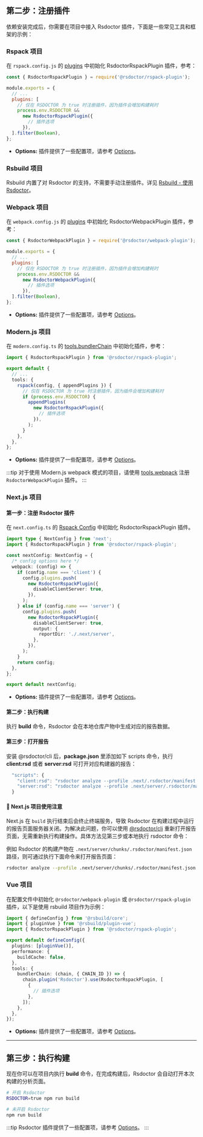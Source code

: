 ## 第二步：注册插件

依赖安装完成后，你需要在项目中接入 Rsdoctor 插件，下面是一些常见工具和框架的示例：

### Rspack 项目

在 `rspack.config.js` 的 [plugins](https://www.rspack.dev/config/plugins.html#plugins) 中初始化 RsdoctorRspackPlugin 插件，参考：

```js title="rspack.config.js"
const { RsdoctorRspackPlugin } = require('@rsdoctor/rspack-plugin');

module.exports = {
  // ...
  plugins: [
    // 仅在 RSDOCTOR 为 true 时注册插件，因为插件会增加构建耗时
    process.env.RSDOCTOR &&
      new RsdoctorRspackPlugin({
        // 插件选项
      }),
  ].filter(Boolean),
};
```

- **Options:** 插件提供了一些配置项，请参考 [Options](../../config/options/options)。

### Rsbuild 项目

Rsbuild 内置了对 Rsdoctor 的支持，不需要手动注册插件。详见 [Rsbuild - 使用 Rsdoctor](https://rsbuild.dev/zh/guide/debug/rsdoctor)。

### Webpack 项目

在 `webpack.config.js` 的 [plugins](https://webpack.js.org/configuration/plugins/#plugins) 中初始化 RsdoctorWebpackPlugin 插件，参考：

```js title="webpack.config.js"
const { RsdoctorWebpackPlugin } = require('@rsdoctor/webpack-plugin');

module.exports = {
  // ...
  plugins: [
    // 仅在 RSDOCTOR 为 true 时注册插件，因为插件会增加构建耗时
    process.env.RSDOCTOR &&
      new RsdoctorWebpackPlugin({
        // 插件选项
      }),
  ].filter(Boolean),
};
```

- **Options:** 插件提供了一些配置项，请参考 [Options](../../config/options/options)。

### Modern.js 项目

在 `modern.config.ts` 的 [tools.bundlerChain](https://modernjs.dev/configure/app/tools/rspack) 中初始化插件，参考：

```ts title="modern.config.ts"
import { RsdoctorRspackPlugin } from '@rsdoctor/rspack-plugin';

export default {
  // ...
  tools: {
    rspack(config, { appendPlugins }) {
      // 仅在 RSDOCTOR 为 true 时注册插件，因为插件会增加构建耗时
      if (process.env.RSDOCTOR) {
        appendPlugins(
          new RsdoctorRspackPlugin({
            // 插件选项
          }),
        );
      }
    },
  },
};
```

- **Options:** 插件提供了一些配置项，请参考 [Options](../../config/options/options)。

:::tip
对于使用 Modern.js webpack 模式的项目，请使用 [tools.webpack](https://modernjs.dev/configure/app/tools/webpack) 注册 `RsdoctorWebpackPlugin` 插件。
:::

### Next.js 项目

#### 第一步：注册 Rsdoctor 插件

在 `next.config.ts` 的 [Rspack Config](https://rspack.dev/guide/tech/next) 中初始化 RsdoctorRspackPlugin 插件。

```ts title="next.config.ts"
import type { NextConfig } from 'next';
import { RsdoctorRspackPlugin } from '@rsdoctor/rspack-plugin';

const nextConfig: NextConfig = {
  /* config options here */
  webpack: (config) => {
    if (config.name === 'client') {
      config.plugins.push(
        new RsdoctorRspackPlugin({
          disableClientServer: true,
        }),
      );
    } else if (config.name === 'server') {
      config.plugins.push(
        new RsdoctorRspackPlugin({
          disableClientServer: true,
          output: {
            reportDir: './.next/server',
          },
        }),
      );
    }
    return config;
  },
};

export default nextConfig;
```

- **Options:** 插件提供了一些配置项，请参考 [Options](../../config/options/options)。

#### 第二步：执行构建

执行 **build** 命令，Rsdoctor 会在本地仓库产物中生成对应的报告数据。


<PackageManagerTabs command="run build" />

#### 第三步：打开报告

安装 @rsdoctor/cli 后，**package.json** 里添加如下 scripts 命令，执行 **client:rsd** 或者 **server:rsd** 可打开对应构建器的报告：

<PackageManagerTabs command="add @rsdoctor/cli -D" />

```ts
  "scripts": {
    "client:rsd": "rsdoctor analyze --profile .next/.rsdoctor/manifest.json", // Rsdoctor's client report
    "server:rsd": "rsdoctor analyze --profile .next/server/.rsdoctor/manifest.json" // Rsdoctor's server report
  }
```

#### 📢 Next.js 项目使用注意

Next.js 在 `build` 执行结束后会终止终端服务，导致 Rsdoctor 在构建过程中运行的报告页面服务器关闭。为解决此问题，你可以使用 [@rsdoctor/cli](/guide/start/cli) 重新打开报告页面，无需重新执行构建操作。具体方法见第三步或本地执行 rsdoctor 命令：

例如 Rsdoctor 的构建产物在 `.next/server/chunks/.rsdoctor/manifest.json` 路径，则可通过执行下面命令来打开报告页面：

```bash
rsdoctor analyze --profile .next/server/chunks/.rsdoctor/manifest.json

```

### Vue 项目

在配置文件中初始化 `@rsdoctor/webpack-plugin` 或 `@rsdoctor/rspack-plugin` 插件，以下是使用 rsbuild 项目作为示例：

```ts title="rsbuild.config.ts"
import { defineConfig } from '@rsbuild/core';
import { pluginVue } from '@rsbuild/plugin-vue';
import { RsdoctorRspackPlugin } from '@rsdoctor/rspack-plugin';

export default defineConfig({
  plugins: [pluginVue()],
  performance: {
    buildCache: false,
  },
  tools: {
    bundlerChain: (chain, { CHAIN_ID }) => {
      chain.plugin('Rsdoctor').use(RsdoctorRspackPlugin, [
        {
          // 插件选项
        },
      ]);
    },
  },
});
```

- **Options:** 插件提供了一些配置项，请参考 [Options](../../config/options/options)。

---

## 第三步：执行构建

现在你可以在项目内执行 **build** 命令，在完成构建后，Rsdoctor 会自动打开本次构建的分析页面。

```bash
# 开启 Rsdoctor
RSDOCTOR=true npm run build

# 未开启 Rsdoctor
npm run build
```

:::tip
Rsdoctor 插件提供了一些配置项，请参考 [Options](../../config/options/options)。
:::
